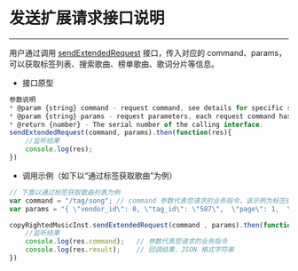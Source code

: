 # 发送扩展请求接口说明

- - -



用户通过调用 [sendExtendedRequest](https://doc-zh.zego.im/article/api?doc=Express_Video_SDK_API~javascript_electron~class~ZegoCopyrightedMusic#send-extended-request) 接口，传入对应的 command、params，可以获取标签列表、搜索歌曲、榜单歌曲、歌词分片等信息。

- 接口原型

```js
参数说明
* @param {string} command - request command, see details for specific supported commands.
* @param {string} params - request parameters, each request command has corresponding request parameters.
* @return {number} - The serial number of the calling interface.
sendExtendedRequest(command, params).then(function(res){
    //监听结果
    console.log(res);
})
```


- 调用示例（如下以“通过标签获取歌曲”为例）

```js
// 下面以通过标签获取歌曲列表为例
var command = "/tag/song"; // command 参数代表您请求的业务指令，该示例为标签获取歌曲
var params = "{ \"vendor_id\": 0, \"tag_id\": \"587\",  \"page\": 1,  \"filter\": [1]}"; // params 参数，是 JSON 格式的字符串，需要您传入的额外参数

copyRightedMusicInst.sendExtendedRequest(command , params).then(function(res){
    //监听结果
    console.log(res.command);   // 参数代表您请求的业务指令
    console.log(res.result);    // 回调结果，JSON 格式字符串
})
```


<Content />
